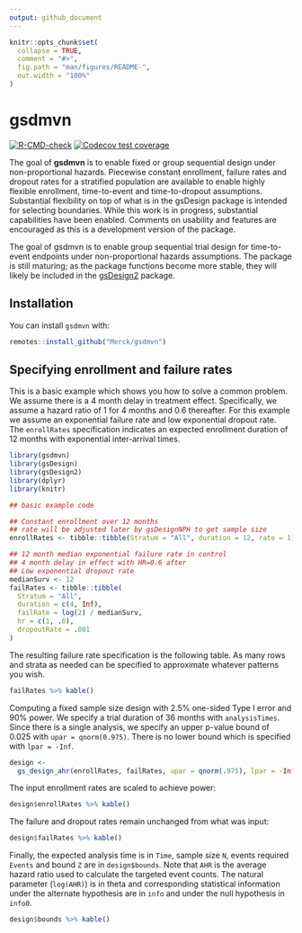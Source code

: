 ```yaml
---
output: github_document
---
```


<!-- README.md is generated from README.Rmd. Please edit that file -->

```r
knitr::opts_chunk$set(
  collapse = TRUE,
  comment = "#>",
  fig.path = "man/figures/README-",
  out.width = "100%"
)
```

# gsdmvn

<!-- badges: start -->
[![R-CMD-check](https://github.com/Merck/gsdmvn/workflows/R-CMD-check/badge.svg)](https://github.com/Merck/gsdmvn/actions)
[![Codecov test coverage](https://codecov.io/gh/Merck/gsdmvn/branch/master/graph/badge.svg)](https://codecov.io/gh/Merck/gsdmvn?branch=master)
<!-- badges: end -->

The goal of **gsdmvn** is to enable fixed or group sequential design under non-proportional hazards. Piecewise constant enrollment, failure rates and dropout rates for a stratified population are available to enable highly flexible enrollment, time-to-event and time-to-dropout assumptions. Substantial flexibility on top of what is in the gsDesign package is intended for selecting boundaries. While this work is in progress, substantial capabilities have been enabled. Comments on usability and features are encouraged as this is a development version of the package.

The goal of gsdmvn is to enable group sequential trial design for time-to-event endpoints under non-proportional hazards assumptions. The package is still maturing; as the package functions become more stable, they will likely be included in the [gsDesign2](https://github.com/Merck/gsDesign2) package.

## Installation

You can install `gsdmvn` with:

```r
remotes::install_github("Merck/gsdmvn")
```

## Specifying enrollment and failure rates

This is a basic example which shows you how to solve a common problem. We assume there is a 4 month delay in treatment effect. Specifically, we assume a hazard ratio of 1 for 4 months and 0.6 thereafter. For this example we assume an exponential failure rate and low exponential dropout rate. The `enrollRates` specification indicates an expected enrollment duration of 12 months with exponential inter-arrival times.

```r
library(gsdmvn)
library(gsDesign)
library(gsDesign2)
library(dplyr)
library(knitr)

## basic example code

## Constant enrollment over 12 months
## rate will be adjusted later by gsDesignNPH to get sample size
enrollRates <- tibble::tibble(Stratum = "All", duration = 12, rate = 1)

## 12 month median exponential failure rate in control
## 4 month delay in effect with HR=0.6 after
## Low exponential dropout rate
medianSurv <- 12
failRates <- tibble::tibble(
  Stratum = "All",
  duration = c(4, Inf),
  failRate = log(2) / medianSurv,
  hr = c(1, .6),
  dropoutRate = .001
)
```

The resulting failure rate specification is the following table. As many rows and strata as needed can be specified to approximate whatever patterns you wish.

```r
failRates %>% kable()
```

Computing a fixed sample size design with 2.5% one-sided Type I error and 90% power. We specify a trial duration of 36 months with `analysisTimes`. Since there is a single analysis, we specify an upper p-value bound of 0.025 with `upar = qnorm(0.975)`. There is no lower bound which is specified with `lpar = -Inf`.

```r
design <-
  gs_design_ahr(enrollRates, failRates, upar = qnorm(.975), lpar = -Inf, IF = 1, analysisTimes = 36)
```

The input enrollment rates are scaled to achieve power:

```r
design$enrollRates %>% kable()
```

The failure and dropout rates remain unchanged from what was input:

```r
design$failRates %>% kable()
```

Finally, the expected analysis time is in `Time`, sample size `N`, events required `Events` and bound `Z` are in `design$bounds`. Note that `AHR` is the average hazard ratio used to calculate the targeted event counts. The natural parameter (`log(AHR)`) is in theta and corresponding statistical information under the alternate hypothesis are in `info` and under the null hypothesis in `info0`.

```r
design$bounds %>% kable()
```
